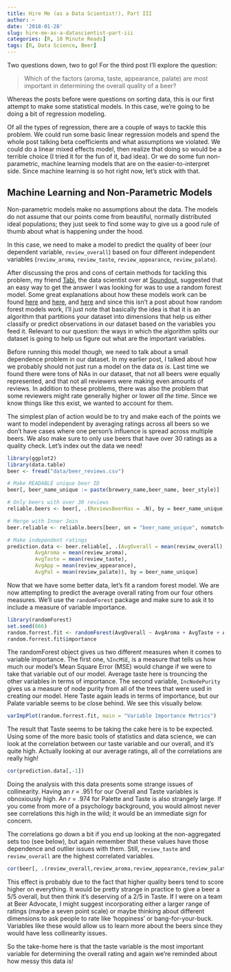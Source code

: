 ```yaml
---
title: Hire Me (as a Data Scientist!), Part III
author: ~
date: '2018-01-28'
slug: hire-me-as-a-datascientist-part-iii
categories: [R, 10 Minute Reads]
tags: [R, Data Science, Beer]
---
```


Two questions down, two to go!
For the third post I'll explore the question:

> Which of the factors (aroma, taste, appearance, palate) are most important in determining the overall quality of a beer?

Whereas the posts before were questions on sorting data, this is our first attempt to make some statistical models.
In this case, we're going to be doing a bit of regression modeling. 

Of all the types of regression, there are a couple of ways to tackle this problem.
We could run some basic linear regression models and spend the whole post talking beta coefficients and what assumptions we violated.
We could do a linear mixed effects model, then realize that doing so would be a terrible choice (I tried it for the fun of it, bad idea).
Or we do some fun non-parametric, machine learning models that are on the easier-to-interpret side. 
Since machine learning is so hot right now, let's stick with that. 

## Machine Learning and Non-Parametric Models 

Non-parametric models make no assumptions about the data.
The models do not assume that our points come from beautiful, normally distributed ideal populations; they just seek to find some way to give us a good rule of thumb about what is happening under the hood.

In this case, we need to make a model to predict the quality of beer (our dependent variable, ```review_overall```) based on four different independent variables (```review_aroma```, ```review_taste```, ```review_appearance```, ```review_palate```).

After discussing the pros and cons of certain methods for tackling this problem, my friend [Tabi](https://www.linkedin.com/in/tabitha-trahan-172471b4/), the data scientist over at [Soundout](https://www.soundout.com/), suggested that an easy way to get the answer I was looking for was to use a random forest model.
Some great explanations about how these models work can be found [here](http://trevorstephens.com/kaggle-titanic-tutorial/getting-started-with-r/) and [here](http://www-bcf.usc.edu/~gareth/ISL/), and [here](https://gormanalysis.com/random-forest-from-top-to-bottom/) and since this isn't a post about how random forest models work, I'll just note that basically the idea is that it is an algorithm that partitions your dataset into dimensions that help us either classify or predict observations in our dataset based on the variables you feed it. 
Relevant to our question: the ways in which the algorithm splits our dataset is going to help us figure out what are the important variables. 

Before running this model though, we need to talk about a small dependence problem in our dataset.
In my earlier post, I talked about how we probably should not just run a model on the data _as is_.
Last time we found there were tons of NAs in our dataset, that not all beers were equally represented, and that not all reviewers were making even amounts of reviews.
In addition to these problems, there was also the problem that some reviewers might rate generally higher or lower _all the time_.
Since we know things like this exist, we wanted to account for them. 

The simplest plan of action would be to try and make each of the points we want to model independent by averaging ratings across all beers so we don't have cases where one person's influence is spread across multiple beers.
We also make sure to only use beers that have over 30 ratings as a quality check.
Let's index out the data we need!

```r
library(ggplot2)
library(data.table)
beer <- fread("data/beer_reviews.csv") 
```

```r
# Make READABLE unique beer ID
beer[, beer_name_unique := paste(brewery_name,beer_name, beer_style)]

# Only beers with over 30 reviews 
reliable.beers <- beer[, .(ReviewsBeerHas = .N), by = beer_name_unique][order(-ReviewsBeerHas)][ReviewsBeerHas > 30]

# Merge with Inner Join 
beer.reliable <- reliable.beers[beer, on = "beer_name_unique", nomatch=0]

# Make independent ratings 
prediction.data <- beer.reliable[, .(AvgOverall = mean(review_overall),
         AvgAroma = mean(review_aroma),
         AvgTaste = mean(review_taste),
         AvgApp = mean(review_appearance),
         AvgPal = mean(review_palate)), by = beer_name_unique]
```


Now that we have some better data, let's fit a random forest model.
We are now attempting to predict the average overall rating from our four others measures.
We'll use the ```randomForest``` package and make sure to ask it to include a measure of variable importance. 

```r
library(randomForest)
set.seed(666) 
random.forrest.fit <- randomForest(AvgOverall ~ AvgAroma + AvgTaste + AvgApp + AvgPal, data = prediction.data, importance = TRUE)
random.forrest.fit$importance
```

The randomForest object gives us two different measures when it comes to variable importance.
The first one, ```%IncMSE```, is a measure that tells us how much our model's Mean Square Error (MSE) would change if we were to take that variable out of our model.
Average taste here is trouncing the other variables in terms of importance. 
The second variable, ```IncNodePurity``` gives us a measure of node purity from all of the trees that were used in creating our model. 
Here Taste again leads in terms of importance, but our Palate variable seems to be close behind.
We see this visually below.

```r
varImpPlot(random.forrest.fit, main = "Variable Importance Metrics")
```

The result that Taste seems to be taking the cake here is to be expected.
Using some of the more basic tools of statistics and data science, we can look at the correlation between our taste variable and our overall, and it's quite high.
Actually looking at our average ratings, all of the correlations are really high! 

```r
cor(prediction.data[,-1])
```

Doing the analysis with this data presents some strange issues of collinearity.
Having an _r_ = .951 for our Overall and Taste variables is obnoxiously high.
An _r_ = .974 for Palette and Taste is also strangely large. 
If you come from more of a psychology background, you would almost never see correlations this high in the wild; it would be an immediate sign for concern.

The correlations go down a bit if you end up looking at the non-aggregated sets too (see below), but again remember that these values have those dependence and outlier issues with them.
Still, ```review_taste``` and ```review_overall``` are the highest correlated variables.

```r
cor(beer[, .(review_overall,review_aroma,review_appearance,review_palate,review_taste)])
```

This effect is probably due to the fact that higher quality beers tend to score higher on everything. 
It would be pretty strange in practice to give a beer a 5/5 overall, but then think it's deserving of a 2/5 in Taste.
If I were on a team at Beer Advocate, I might suggest incorporating either a larger range of ratings (maybe a seven point scale) or maybe thinking about different dimensions to ask people to rate like ‘hoppiness’ or bang-for-your-buck.
Variables like these would allow us to learn more about the beers since they would have less collinearity issues. 

So the take-home here is that the taste variable is the most important variable for determining the overall rating and again we're reminded about how messy this data is!
